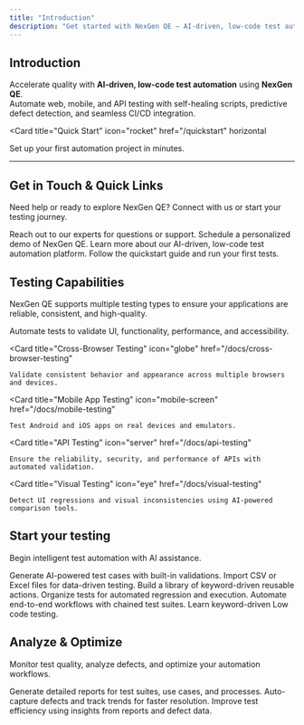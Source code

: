 ```yaml
---
title: "Introduction"
description: "Get started with NexGen QE – AI-driven, low-code test automation platform"
---
```


## Introduction

<Icon icon="robot" iconType="solid" size={24} /> Accelerate quality with **AI-driven, low-code test automation** using **NexGen QE**.  
Automate web, mobile, and API testing with self-healing scripts, predictive defect detection, and seamless CI/CD integration.

<Card
  title="Quick Start"
  icon="rocket"
  href="/quickstart"
  horizontal
>
  <Icon icon="play" iconType="solid" size={16} /> Set up your first automation project in minutes.
</Card>

---

## Get in Touch & Quick Links

Need help or ready to explore NexGen QE? Connect with us or start your testing journey.

<Columns cols={2}>
  <Card
    title="Contact Us"
    icon="phone"
    href="https://www.piedap.io/contact-us"
  >
    Reach out to our experts for questions or support.
  </Card>
  <Card
    title="Request a Demo"
    icon="rocket"
    href="https://www.piedap.io/request-a-demo"
  >
    Schedule a personalized demo of NexGen QE.
  </Card>
  <Card
    title="NexGen QE by PIEDAP"
    icon="box"
    href="https://www.piedap.io/products/nexgen-qe"
  >
    Learn more about our AI-driven, low-code test automation platform.
  </Card>
  <Card
    title="Start Testing with NexGen QE"
    icon="play-circle"
    href="/quickstart"
  >
    Follow the quickstart guide and run your first tests.
  </Card>
</Columns>

## Testing Capabilities

<Icon icon="shield-check" iconType="solid" size={20} /> NexGen QE supports multiple testing types to ensure your applications are reliable, consistent, and high-quality.

<Columns rows={1}>
  <Card
    title="Web Application Testing"
    icon="laptop"
    href="/docs/web-testing"
  >
    Automate tests to validate UI, functionality, performance, and accessibility.
  </Card>

  <Card
    title="Cross-Browser Testing"
    icon="globe"
    href="/docs/cross-browser-testing"
  >
    Validate consistent behavior and appearance across multiple browsers and devices.
  </Card>

  <Card
    title="Mobile App Testing"
    icon="mobile-screen"
    href="/docs/mobile-testing"
  >
    Test Android and iOS apps on real devices and emulators.
  </Card>

  <Card
    title="API Testing"
    icon="server"
    href="/docs/api-testing"
  >
    Ensure the reliability, security, and performance of APIs with automated validation.
  </Card>

  <Card
    title="Visual Testing"
    icon="eye"
    href="/docs/visual-testing"
  >
    Detect UI regressions and visual inconsistencies using AI-powered comparison tools.
  </Card>
</Columns>

## Start your testing

<Icon icon="flask" iconType="solid" size={20} /> Begin intelligent test automation with AI assistance.

<Columns cols={2}>
  <Card
    title="Write your first test case"
    icon="edit"
    href="/docs/write-test-case"
  >
    <Icon icon="magic" size={16} /> Generate AI-powered test cases with built-in validations.
  </Card>
  <Card
    title="Attach your test data"
    icon="database"
    href="/docs/test-data"
  >
    <Icon icon="table" size={16} /> Import CSV or Excel files for data-driven testing.
  </Card>
  <Card
    title="Create reusable test steps"
    icon="repeat"
    href="/docs/reusable-steps"
  >
    <Icon icon="cube" size={16} /> Build a library of keyword-driven reusable actions.
  </Card>
  <Card
    title="Build your first test suite"
    icon="shield"
    href="/docs/test-suite"
  >
    <Icon icon="box" size={16} /> Organize tests for automated regression and execution.
  </Card>
  <Card
    title="Design test process"
    icon="shield-check"
    href="/docs/test-process"
  >
    <Icon icon="flow-chart" size={16} /> Automate end-to-end workflows with chained test suites.
  </Card>
  <Card
    title="Understand test keywords"
    icon="book-open"
    href="/docs/test-keywords"
  >
    <Icon icon="key" size={16} /> Learn keyword-driven Low code testing.
  </Card>
</Columns>

## Analyze & Optimize

<Icon icon="chart-bar" iconType="solid" size={20} /> Monitor test quality, analyze defects, and optimize your automation workflows.

<Columns cols={3}>
  <Card
    title="Comprehensive Reports"
    icon="file-chart-line"
    href="/docs/reports"
  >
    <Icon icon="file-text" size={16} /> Generate detailed reports for test suites, use cases, and processes.
  </Card>
  <Card
    title="Defect Analysis"
    icon="bug"
    href="/docs/analytics"
  >
    <Icon icon="search" size={16} /> Auto-capture defects and track trends for faster resolution.
  </Card>
  <Card
    title="Optimize Testing"
    icon="sliders"
    href="/docs/optimization"
  >
    <Icon icon="settings" size={16} /> Improve test efficiency using insights from reports and defect data.
  </Card>
</Columns>
